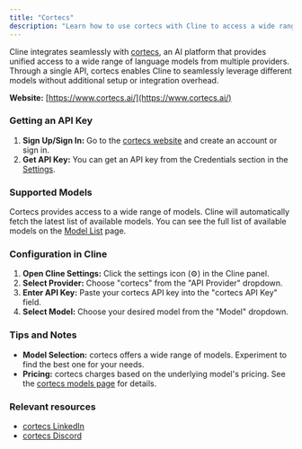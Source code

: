 ```yaml
---
title: "Cortecs"
description: "Learn how to use cortecs with Cline to access a wide range of large language models."
---
```


Cline integrates seamlessly with [cortecs](https://www.cortecs.ai/), an AI platform that provides unified access to a wide range of language models from multiple providers. 
Through a single API, cortecs enables Cline to seamlessly leverage different models without additional setup or integration overhead.

**Website:** [https://www.cortecs.ai/](https://www.cortecs.ai/)

### Getting an API Key

1.  **Sign Up/Sign In:** Go to the [cortecs website](https://www.cortecs.ai/) and create an account or sign in.
2.  **Get API Key:** You can get an API key from the Credentials section in the [Settings](https://cortecs.ai/userArea/userProfile).

### Supported Models

Cortecs provides access to a wide range of models. Cline will automatically fetch the latest list of available models. You can see the full list of available models on the [Model List](https://cortecs.ai/serverlessModels) page.

### Configuration in Cline

1.  **Open Cline Settings:** Click the settings icon (⚙️) in the Cline panel.
2.  **Select Provider:** Choose "cortecs" from the "API Provider" dropdown.
3.  **Enter API Key:** Paste your cortecs API key into the "cortecs API Key" field.
4.  **Select Model:** Choose your desired model from the "Model" dropdown.

### Tips and Notes

- **Model Selection:** cortecs offers a wide range of models. Experiment to find the best one for your needs.
- **Pricing:** cortecs charges based on the underlying model's pricing. See the [cortecs models page](https://cortecs.ai/models) for details.

### Relevant resources

- [cortecs LinkedIn](https://www.linkedin.com/company/cortecs-ai)
- [cortecs Discord](https://discord.com/invite/bPFEFcWBhp)
